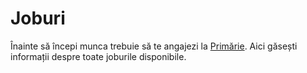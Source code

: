 
# Joburi

Înainte să începi munca trebuie să te angajezi la [Primărie](/city-services). Aici găsești informații despre toate joburile disponibile.

<DocCardList />